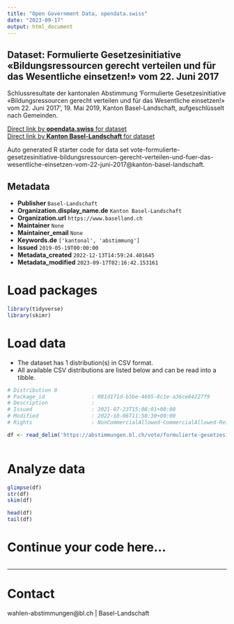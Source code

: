 ```yaml
---
title: "Open Government Data, opendata.swiss"
date: "2023-09-17"
output: html_document
---
```


## Dataset: Formulierte Gesetzesinitiative «Bildungsressourcen gerecht verteilen und für das Wesentliche einsetzen!» vom 22. Juni 2017

Schlussresultate der kantonalen Abstimmung 'Formulierte Gesetzesinitiative «Bildungsressourcen gerecht verteilen und für das Wesentliche einsetzen!» vom 22. Juni 2017', 19. Mai 2019, Kanton Basel-Landschaft, aufgeschlüsselt nach Gemeinden.

[Direct link by **opendata.swiss** for dataset](https://opendata.swiss/de/dataset/formulierte-gesetzesinitiative-bildungsressourcen-gerecht-verteilen-und-fur-das-wesentlich-2017)<br>
[Direct link by **Kanton Basel-Landschaft** for dataset](https://abstimmungen.bl.ch/vote/formulierte-gesetzesinitiative-bildungsressourcen-gerecht-verteilen-und-fuer-das-wesentliche-einsetzen-vom-22-juni-2017/data)

Auto generated R starter code for data set vote-formulierte-gesetzesinitiative-bildungsressourcen-gerecht-verteilen-und-fuer-das-wesentliche-einsetzen-vom-22-juni-2017@kanton-basel-landschaft.

## Metadata

- **Publisher** `Basel-Landschaft`
- **Organization.display_name.de** `Kanton Basel-Landschaft`
- **Organization.url** `https://www.baselland.ch`
- **Maintainer** `None`
- **Maintainer_email** `None`
- **Keywords.de** `['kantonal', 'abstimmung']`
- **Issued** `2019-05-19T00:00:00`
- **Metadata_created** `2022-12-13T14:59:24.401645`
- **Metadata_modified** `2023-09-17T02:16:42.153161`


# Load packages

```r

library(tidyverse)
library(skimr)

```

# Load data

-   The dataset has 1 distribution(s) in CSV format.
-   All available CSV distributions are listed below and can be read into a tibble.

```r

# Distribution 0
# Package_id               : 081d171d-b5be-4695-8c1e-a36ce84227f9
# Description              : 
# Issued                   : 2021-07-23T15:08:01+00:00
# Modified                 : 2022-10-06T11:50:30+00:00
# Rights                   : NonCommercialAllowed-CommercialAllowed-ReferenceRequired

df <- read_delim('https://abstimmungen.bl.ch/vote/formulierte-gesetzesinitiative-bildungsressourcen-gerecht-verteilen-und-fuer-das-wesentliche-einsetzen-vom-22-juni-2017/data-csv')



```

# Analyze data

```r

glimpse(df)
str(df)
skim(df)

head(df)
tail(df)

```

# Continue your code here...

```r

```

------------------------------------------------------------------------

# Contact

wahlen-abstimmungen@bl.ch | Basel-Landschaft
